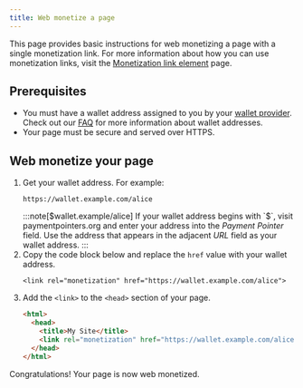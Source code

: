 ```yaml
---
title: Web monetize a page
---
```



This page provides basic instructions for web monetizing a page with a single monetization link. For more information about how you can use monetization links, visit the [Monetization link element](/docs/implement/link) page.

## Prerequisites

- You must have a wallet address assigned to you by your [wallet provider](/docs/wallet-address/wallets). Check out our [FAQ](/docs/wallet-address/wallet-faq) for more information about wallet addresses. 
- Your page must be secure and served over HTTPS.

## Web monetize your page

<Steps>

1. Get your wallet address. For example:
    ```http
    https://wallet.example.com/alice
    ```
    :::note[$wallet.example/alice]
    If your wallet address begins with `$`, visit <LinkOut href='https://paymentpointers.org/'>paymentpointers.org</LinkOut> and enter your address into the _Payment Pointer_ field. Use the address that appears in the adjacent _URL_ field as your wallet address.
    :::
2. Copy the code block below and replace the `href` value with your wallet address.
    ```http
    <link rel="monetization" href="https://wallet.example.com/alice">
    ```
3. Add the `<link>` to the `<head>` section of your page.
    ```html title="Example"
    <html>
      <head>
        <title>My Site</title>
        <link rel="monetization" href="https://wallet.example.com/alice">
      </head>
    </html>
    ```
</Steps>

Congratulations! Your page is now web monetized.